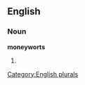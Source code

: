 ==English==

===Noun===
'''moneyworts'''

# {{plural of|[[moneywort]]}}

[[Category:English plurals]]